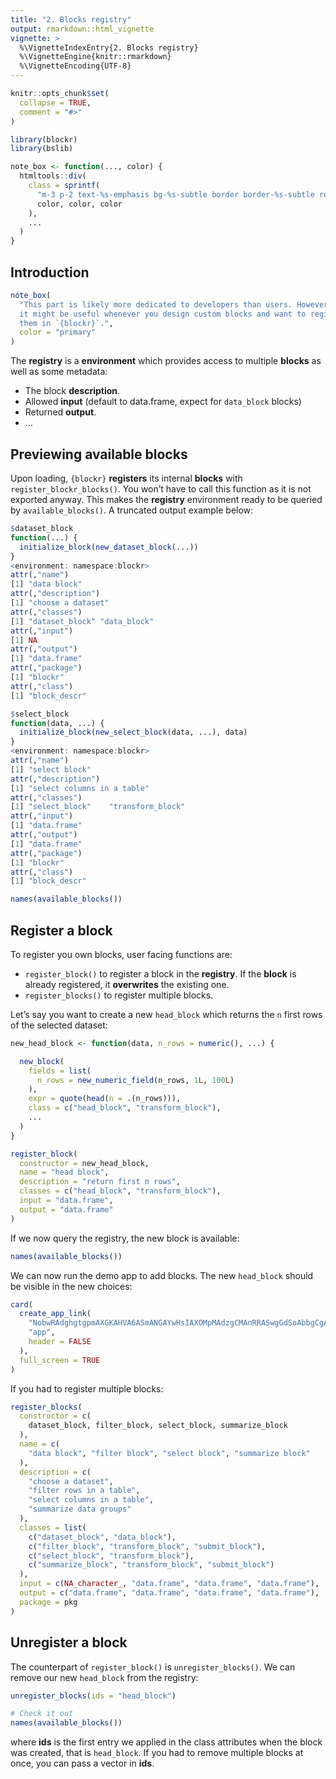 ```yaml
---
title: "2. Blocks registry"
output: rmarkdown::html_vignette
vignette: >
  %\VignetteIndexEntry{2. Blocks registry}
  %\VignetteEngine{knitr::rmarkdown}
  %\VignetteEncoding{UTF-8}
---
```


```r
knitr::opts_chunk$set(
  collapse = TRUE,
  comment = "#>"
)
```

```r
library(blockr)
library(bslib)

note_box <- function(..., color) {
  htmltools::div(
    class = sprintf(
      "m-3 p-2 text-%s-emphasis bg-%s-subtle border border-%s-subtle rounded-3",
      color, color, color
    ),
    ...
  )
}
```

## Introduction

```r
note_box(
  "This part is likely more dedicated to developers than users. However,
  it might be useful whenever you design custom blocks and want to register
  them in `{blockr}`.",
  color = "primary"
)
```

The __registry__ is a __environment__ which provides access to multiple __blocks__ as well as some
metadata:

- The block __description__.
- Allowed __input__ (default to data.frame, expect for `data_block` blocks)
- Returned __output__.
- ...

## Previewing available blocks

Upon loading, `{blockr}` __registers__ its internal __blocks__ with `register_blockr_blocks()`.
You won't have to call this function as it is not exported anyway. This makes the __registry__ environment
ready to be queried by `available_blocks()`. A truncated output example below:

```r
$dataset_block
function(...) {
  initialize_block(new_dataset_block(...))
}
<environment: namespace:blockr>
attr(,"name")
[1] "data block"
attr(,"description")
[1] "choose a dataset"
attr(,"classes")
[1] "dataset_block" "data_block"   
attr(,"input")
[1] NA
attr(,"output")
[1] "data.frame"
attr(,"package")
[1] "blockr"
attr(,"class")
[1] "block_descr"

$select_block
function(data, ...) {
  initialize_block(new_select_block(data, ...), data)
}
<environment: namespace:blockr>
attr(,"name")
[1] "select block"
attr(,"description")
[1] "select columns in a table"
attr(,"classes")
[1] "select_block"    "transform_block"
attr(,"input")
[1] "data.frame"
attr(,"output")
[1] "data.frame"
attr(,"package")
[1] "blockr"
attr(,"class")
[1] "block_descr"
```

```r
names(available_blocks())
```

## Register a block
To register you own blocks, user facing functions are:

- `register_block()` to register a block in the __registry__. If the __block__ is already registered,
it __overwrites__ the existing one.
- `register_blocks()` to register multiple blocks.

Let's say you want to create a new `head_block` which returns the `n` first rows of the
selected dataset:

```r
new_head_block <- function(data, n_rows = numeric(), ...) {

  new_block(
    fields = list(
      n_rows = new_numeric_field(n_rows, 1L, 100L)
    ),
    expr = quote(head(n = .(n_rows))),
    class = c("head_block", "transform_block"),
    ...
  )
}

register_block(
  constructor = new_head_block,
  name = "head block",
  description = "return first n rows",
  classes = c("head_block", "transform_block"),
  input = "data.frame",
  output = "data.frame"
)
```

If we now query the registry, the new block is available:

```r
names(available_blocks())
```

We can now run the demo app to add blocks. The new `head_block` should be
visible in the new choices:

```r
card(
  create_app_link(
    "NobwRAdghgtgpmAXGKAHVA6ASmANGAYwHsIAXOMpMAdzgCMAnRRASwgGdSoAbbgCgA6YOtyIEA1gyG4ABAzioi7GQF4ZQgBalSqdogD0+kWMkBaIgwDmGSy1IaArnQwsi+2o1PzF7IQEoBCG4WRigGAE8+YwkGAKCQhjDI9g02cLjg0Iio0RiMABMoLjjAiDhqAH0NOCh8iujxGQAeUxkAMwcIAlJXCD5CrlkICoYiamU1CAd4BhYCPj9ZDGW-GRBAmRkyyobBCE3NtpY4bnyJmWDOPYOD4dHx1S3yiqmZuYqjk-y+O7H2WQAjAAZQEABlBQLiN0WGwOcAAHqgGI8AI4OIjkPjVWo-R4YH4jP5+Ym4WGbAjcKDsc7zTQ1OoNaTqMCkRIcNoWGD1XLifyk-YHZYYWFxAC+gUC8lsnDgDG5JmuMmIHFZDm6Fke2yq9PlEn5m2g8EedNqMkZeFh+Tg7AIs1QPRIxrA8lIDgY+yODE4Wzkf2ksIpVPY1setLA2IZPKZQlZUHZnN1vLAMIFbFQDlIToGUAwbUS8H9AqIGfTmbUQmzufzcCEgRKKqgEmarS1nEb4n6RSgibiKTSAEF0IqHCxHnR2JlmKgoJY4B9uCPvmSZLVIyYKiO+CwrWQ7Ol9QdZ2VEuQNyw+G29TJt06YOFL0moTIU5tgwwAG6yx4dLoOvppjNZGLHRAJkYNqV6VZ1gFTZ3x4ZQWjkGpuhYT8ADUeAca0fmeBpHgAOQAVSBSFlwfZsZCPWUijnN9PwYRUbgfA8bhvcswDvB9CxuA1cJ5R55EbHpPz4ODuHYAASLUGifTZ6xuIhx1lT8AFFPzILcIFLCTV1kaCeJkMTJOk-jEKIkjl02ABiGR+24agoHvFd0AofIZFIIgwK4CRLIuMQKO4ChLHsC9vPECSGnYWSDjwxCoDglhKREOdIoWYBgAA0gJODQLujgNcJAAXUK3ybNXRMZARVA4G6dzqiVN15DILz21kew4DNfiPJXfI3LjNy7GUHw7F6UqZD4cygWvZQjjKdoNXamRhr-WQ2DqoolSpDrFrw6hEu4MbLE8jbFtc6LYPgqS+JMAKWCuXzNjwtQGhYnjlt6R5cl86LRSfcUID8MBRUKoA", #nolint
    "app",
    header = FALSE
  ),
  full_screen = TRUE
)
```

If you had to register multiple blocks:

```r
register_blocks(
  constructor = c(
    dataset_block, filter_block, select_block, summarize_block
  ),
  name = c(
    "data block", "filter block", "select block", "summarize block"
  ),
  description = c(
    "choose a dataset",
    "filter rows in a table",
    "select columns in a table",
    "summarize data groups"
  ),
  classes = list(
    c("dataset_block", "data_block"),
    c("filter_block", "transform_block", "submit_block"),
    c("select_block", "transform_block"),
    c("summarize_block", "transform_block", "submit_block")
  ),
  input = c(NA_character_, "data.frame", "data.frame", "data.frame"),
  output = c("data.frame", "data.frame", "data.frame", "data.frame"),
  package = pkg
)
```

## Unregister a block

The counterpart of `register_block()` is `unregister_blocks()`. We can remove
our new `head_block` from the registry:

```r
unregister_blocks(ids = "head_block")

# Check it out
names(available_blocks())
```

where __ids__ is the first entry we applied in the class attributes when the block
was created, that is `head_block`. If you had to remove multiple blocks at once,
you can pass a vector in __ids__.
